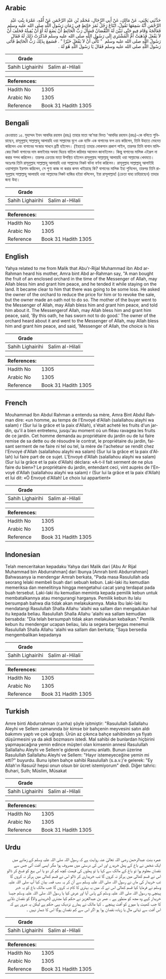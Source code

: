 ## Arabic


<div dir="rtl" lang="ar" style={{fontSize:'larger',backgroundColor:'#f8f9fa',padding:20}}>
حَدَّثَنِي يَحْيَى، عَنْ مَالِكٍ، عَنْ أَبِي الرِّجَالِ، مُحَمَّدِ بْنِ عَبْدِ الرَّحْمَنِ عَنْ أُمِّهِ، عَمْرَةَ بِنْتِ عَبْدِ الرَّحْمَنِ أَنَّهُ سَمِعَهَا تَقُولُ، ابْتَاعَ رَجُلٌ ثَمَرَ حَائِطٍ فِي زَمَانِ رَسُولِ اللَّهِ صلى الله عليه وسلم فَعَالَجَهُ وَقَامَ فِيهِ حَتَّى تَبَيَّنَ لَهُ النُّقْصَانُ فَسَأَلَ رَبَّ الْحَائِطِ أَنْ يَضَعَ لَهُ أَوْ أَنْ يُقِيلَهُ فَحَلَفَ أَنْ لاَ يَفْعَلَ فَذَهَبَتْ أُمُّ الْمُشْتَرِي إِلَى رَسُولِ اللَّهِ صلى الله عليه وسلم فَذَكَرَتْ ذَلِكَ لَهُ فَقَالَ رَسُولُ اللَّهِ صلى الله عليه وسلم ‏ "‏ تَأَلَّى أَنْ لاَ يَفْعَلَ خَيْرًا ‏"‏ ‏.‏ فَسَمِعَ بِذَلِكَ رَبُّ الْحَائِطِ فَأَتَى رَسُولَ اللَّهِ صلى الله عليه وسلم فَقَالَ يَا رَسُولَ اللَّهِ هُوَ لَهُ ‏.‏
</div>
<div style={{backgroundColor:'#f8f9fa',padding:20, marginBottom: 10}}><table> <thead> <tr> <th>Grade</th> <th></th> </tr> </thead> <tbody> <tr><td>Sahih Lighairihi</td><td>Salim al-Hilali</td></tr></tbody></table><table> <thead> <tr> <th>References:</th> <th></th> </tr> </thead> <tbody><tr><td>Hadith No</td><td>1305</td></tr><tr><td>Arabic No</td><td>1305</td></tr><tr><td>Reference</td><td>Book 31 Hadith 1305</td></tr></tbody></table></div>

## Bengali


<div dir="ltr" lang="bn" style={{fontSize:'larger',backgroundColor:'#f8f9fa',padding:20}}>
রেওয়ায়ত ১৫. মুহাম্মদ ইবন আবদির রহমান (রহঃ) তাহার মাতা আ’মরা বিনত 'আবদির রহমান (রহঃ)-কে বলিতে শুনিয়াছেন, রাসূলুল্লাহ্ সাল্লাল্লাহু আলায়হি ওয়া সাল্লামের যুগে এক ব্যক্তি এক বাগানের ফল ক্রয় করিলেন, তিনি উহাতে মেহনত করিলেন এবং বাগানের সংস্কার সাধনে ব্ৰতী হইলেন। (ইহাতে) তাহার লোকসান প্রকাশ পাইল, তারপর তিনি বাগান মালিকের নিকট বাগানের দাম কমাইবার অথবা বিক্রয় বাতিল করিবার আবেদন জানাইলেন। কিন্তু বাগানের মালিক এইরূপ না করার শপথ করিলেন। তারপর ক্রেতার মাতা উপস্থিত হইলেন রাসূলুল্লাহ সাল্লাল্লাহু আলায়হি ওয়া সাল্লামের খেদমতে। অতঃপর তিনি রাসূলুল্লাহ সাল্লাল্লাহু আলায়হি ওয়া সাল্লামের নিকট ঘটনা বর্ণনা করিলেন। রাসূলুল্লাহ সাল্লাল্লাহু আলাইহি ওয়াসাল্লাম ইরশাদ করিলেন, সে পুণ্য কাজ না করার কসম খাইয়াছে কি? বাগানের মালিক ইহা শুনিলেন, তারপর তিনি রাসূলুল্লাহ সাল্লাল্লাহু আলায়হি ওয়া সাল্লামের নিকট হাজির হইয়া বলিলেন, ইয়া রাসূলাল্লাহ! (ক্রেতা যাহা চাহিয়াছেন) তাহার জন্য উহা।
</div>
<div style={{backgroundColor:'#f8f9fa',padding:20, marginBottom: 10}}><table> <thead> <tr> <th>Grade</th> <th></th> </tr> </thead> <tbody> <tr><td>Sahih Lighairihi</td><td>Salim al-Hilali</td></tr></tbody></table><table> <thead> <tr> <th>References:</th> <th></th> </tr> </thead> <tbody><tr><td>Hadith No</td><td>1305</td></tr><tr><td>Arabic No</td><td>1305</td></tr><tr><td>Reference</td><td>Book 31 Hadith 1305</td></tr></tbody></table></div>

## English


<div dir="ltr" lang="en" style={{fontSize:'larger',backgroundColor:'#f8f9fa',padding:20}}>
Yahya related to me from Malik that Abu'r-Rijal Muhammad ibn Abd ar-Rahman heard his mother, Amra bint Abd ar-Rahman say, "A man bought the fruit of an enclosed orchard in the time of the Messenger of Allah, may Allah bless him and grant him peace, and he tended it while staying on the land. It became clear to him that there was going to be some loss. He asked the owner of the orchard to reduce the price for him or to revoke the sale, but the owner made an oath not to do so. The mother of the buyer went to the Messenger of Allah, may Allah bless him and grant him peace, and told him about it. The Messengerof Allah, may Allah bless him and grant him peace, said, 'By this oath, he has sworn not to do good.' The owner of the orchard heard about it and went to the Messenger of Allah, may Allah bless him and grant him peace, and said, 'Messenger of Allah, the choice is his
</div>
<div style={{backgroundColor:'#f8f9fa',padding:20, marginBottom: 10}}><table> <thead> <tr> <th>Grade</th> <th></th> </tr> </thead> <tbody> <tr><td>Sahih Lighairihi</td><td>Salim al-Hilali</td></tr></tbody></table><table> <thead> <tr> <th>References:</th> <th></th> </tr> </thead> <tbody><tr><td>Hadith No</td><td>1305</td></tr><tr><td>Arabic No</td><td>1305</td></tr><tr><td>Reference</td><td>Book 31 Hadith 1305</td></tr></tbody></table></div>

## French


<div dir="ltr" lang="fr" style={{fontSize:'larger',backgroundColor:'#f8f9fa',padding:20}}>
Mouhammad Ibn Abdul Rahman a entendu sa mère, Amra Bint Abdul Rahman dire: «un homme, au temps de l'Envoyé d'Allah (salallahou alayhi wa salam) r (Sur lui la grâce et la paix d'Allah), s'était acheté les fruits d'un jardin, qu'il a bien entretenu, jusqu'au moment où un fléau ravagea les fruits de ce jardin. Cet homme demanda au propriétaire du jardin ou de lui faire remise de sa dette ou de résoudre le contrat, le propriétaire du jardin, faisant serment de ne faire ni tel ou tel, la mère de l'acheteur se rendit chez l'Envoyé d'Allah (salallahou alayhi wa salam) (Sur lui la grâce et la paix d'Allah) lui faire part de ce sujet. L'Envoyé d'Allah (salallahou alayhi wa salam) (Sur lui la grâce et la paix d'Allah) déclara: «A-t-il fait serment de ne plus faire du bien»? Le propriétaire du jardin, entendant ceci, vint auprès de l'Envoyé d'Allah (salallahou alayhi wa salam) r (Sur lui la grâce et la paix d'Allah) et lui dit: «Ô Envoyé d'Allah! Le choix lui appartient»
</div>
<div style={{backgroundColor:'#f8f9fa',padding:20, marginBottom: 10}}><table> <thead> <tr> <th>Grade</th> <th></th> </tr> </thead> <tbody> <tr><td>Sahih Lighairihi</td><td>Salim al-Hilali</td></tr></tbody></table><table> <thead> <tr> <th>References:</th> <th></th> </tr> </thead> <tbody><tr><td>Hadith No</td><td>1305</td></tr><tr><td>Arabic No</td><td>1305</td></tr><tr><td>Reference</td><td>Book 31 Hadith 1305</td></tr></tbody></table></div>

## Indonesian


<div dir="ltr" lang="id" style={{fontSize:'larger',backgroundColor:'#f8f9fa',padding:20}}>
Telah menceritakan kepadaku Yahya dari Malik dari [Abu Ar Rijal Muhammad bin Abdurrahman] dari Ibunya [Amrah binti Abdurrahman] Bahwasanya ia mendengar Amrah berkata, "Pada masa Rasulullah ada seorang lelaki membeli buah dari sebuah kebun. Laki-laki itu kemudian memeriksa dan menelitinya hingga mengetahui cacat yang terdapat pada buah tersebut. Laki-laki itu kemudian meminta kepada pemilik kebun untuk membatalkannya atau mengurangi harganya. Pemilik kebun itu lalu bersumpah bahwa dia tidak akan melakukannya. Maka Ibu laki-laki itu mendatangi Rasulullah Shalla Allahu 'alaihi wa sallam dan mengadukan hal itu kepada beliau. Rasulullah Shalla Allahu 'alaihi wa sallam kemudian bersabda: "Dia telah bersumpah tidak akan melakukan kebaikan." Pemilik kebun itu mendengar ucapan beliau, lalu ia segera bergegas menemui Rasulullah Shalla Allahu 'alaihi wa sallam dan berkata; "Saya bersedia mengembalikan kepadanya
</div>
<div style={{backgroundColor:'#f8f9fa',padding:20, marginBottom: 10}}><table> <thead> <tr> <th>Grade</th> <th></th> </tr> </thead> <tbody> <tr><td>Sahih Lighairihi</td><td>Salim al-Hilali</td></tr></tbody></table><table> <thead> <tr> <th>References:</th> <th></th> </tr> </thead> <tbody><tr><td>Hadith No</td><td>1305</td></tr><tr><td>Arabic No</td><td>1305</td></tr><tr><td>Reference</td><td>Book 31 Hadith 1305</td></tr></tbody></table></div>

## Turkish


<div dir="ltr" lang="tr" style={{fontSize:'larger',backgroundColor:'#f8f9fa',padding:20}}>
Amre binti Abdurrahman (r.anha) şöyle işitmiştir: "Rasulullah Sallallahu Aleyhi ve Sellem zamanında bir kimse bir bahçenin meyvesini satın aldı bakımını yaptı ve çok uğraştı. Ürün az çıkınca bahçe sahibinden ya fiyatı düşürmesini ya da akdi bozmasını istedi. Mal sahibi de bunlardan hiçbirini yapmayacağına yemin edince müşteri olan kimsenin annesi Rasulullah Sallallahu Aleyhi ve Sellem'e giderek durumu anlattı. Bunun üzerine Rasulullah Sallallahu Aleyhi ve Sellem: "Hayır istemeyeceğine yemin mi etti?" buyurdu. Bunu işiten bahçe sahibi Rasulullah (s.a.v.)'e gelerek: "Ey Allah'ın Rasuıü! hepsi onun olsun bir ücret istemiyorum" dedi. Diğer tahric: Buhari, Sulh; Müslim, Müsakat
</div>
<div style={{backgroundColor:'#f8f9fa',padding:20, marginBottom: 10}}><table> <thead> <tr> <th>Grade</th> <th></th> </tr> </thead> <tbody> <tr><td>Sahih Lighairihi</td><td>Salim al-Hilali</td></tr></tbody></table><table> <thead> <tr> <th>References:</th> <th></th> </tr> </thead> <tbody><tr><td>Hadith No</td><td>1305</td></tr><tr><td>Arabic No</td><td>1305</td></tr><tr><td>Reference</td><td>Book 31 Hadith 1305</td></tr></tbody></table></div>

## Urdu


<div dir="rtl" lang="ur" style={{fontSize:'larger',backgroundColor:'#f8f9fa',padding:20}}>
عمرہ بنت عبدالرحمن رضی اللہ تعالیٰ عنہ روایت ہے کہ رسول اللہ صلی اللہ علیہ وسلم کے زمانے میں ایک شخص نے باغ کے پھل خریدے اور اس کی درستی میں مصروف ہوا مگر ایسی آفت آئی جس سے نقصان معلوم ہوا تو باغ کے مالک سے کہا یا تو پھلوں کی قیمت کچھ کم کر دو یا اس بیع کو فسخ کر ڈالو اس نے قسم کھالی میں ہرگز نہ کروں گا تب خریداری کر ڈالو اس نے قسم کھالی میں ہرگز نہ کروں گا تب خریدار کی ماں نے رسول اللہ صلی اللہ علیہ وسلم سے آن کر یہ سب قصہ بیان کیا آپ صلی اللہ علیہ وسلم نے فرمایا کیا قسم کھالی اس نے کہ میں یہ بہتری کا کام نہ کروں گا جب مالک باغ کو یہ خبر پہنچی وہ رسول اللہ صلی اللہ علیہ وسلم کے پاس آیا اور عرض کیا یا رسول اللہ صلی اللہ علیہ وسلم جیسا خریدار کہے وہ مجھ کو منظور ہے ۔ عمر بن عبدالعزیز نے حکم کیا مشتری (خریدنے والا) کو نقصان دلانے کا جب کھیت یا میوے کو آفت پہنچے ۔ کہا مالک نے ہمارے نزدیک یہی حکم ہے لیکن یہ ضرور ہے کہ اس آفت سے تہائی مال یا زیادہ نقصان ہوا ہو اگر اس سے کم نقصان ہوگا اس کا شمار نہیں ۔
</div>
<div style={{backgroundColor:'#f8f9fa',padding:20, marginBottom: 10}}><table> <thead> <tr> <th>Grade</th> <th></th> </tr> </thead> <tbody> <tr><td>Sahih Lighairihi</td><td>Salim al-Hilali</td></tr></tbody></table><table> <thead> <tr> <th>References:</th> <th></th> </tr> </thead> <tbody><tr><td>Hadith No</td><td>1305</td></tr><tr><td>Arabic No</td><td>1305</td></tr><tr><td>Reference</td><td>Book 31 Hadith 1305</td></tr></tbody></table></div>